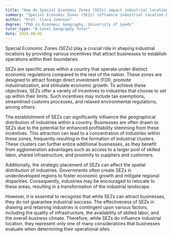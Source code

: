 ```yaml
---
title: "How do Special Economic Zones (SEZs) impact industrial location?"
summary: "Special Economic Zones (SEZs) influence industrial location by offering incentives that attract industries to set up operations within their boundaries."
author: "Prof. Clara Johnson"
degree: "PhD in Economic Geography, University of Leeds"
tutor_type: "A-Level Geography Tutor"
date: 2024-08-02
---
```


Special Economic Zones (SEZs) play a crucial role in shaping industrial locations by providing various incentives that attract businesses to establish operations within their boundaries.

SEZs are specific areas within a country that operate under distinct economic regulations compared to the rest of the nation. These zones are designed to attract foreign direct investment (FDI), promote industrialization, and stimulate economic growth. To achieve these objectives, SEZs offer a variety of incentives to industries that choose to set up within their limits. Such incentives may include tax exemptions, streamlined customs processes, and relaxed environmental regulations, among others.

The establishment of SEZs can significantly influence the geographical distribution of industries within a country. Businesses are often drawn to SEZs due to the potential for enhanced profitability stemming from these incentives. This attraction can lead to a concentration of industries within these zones, frequently resulting in the formation of industrial clusters. These clusters can further entice additional businesses, as they benefit from agglomeration advantages such as access to a larger pool of skilled labor, shared infrastructure, and proximity to suppliers and customers.

Additionally, the strategic placement of SEZs can affect the spatial distribution of industries. Governments often create SEZs in underdeveloped regions to foster economic growth and mitigate regional disparities. Consequently, industries may be encouraged to relocate to these areas, resulting in a transformation of the industrial landscape.

However, it is essential to recognize that while SEZs can attract businesses, they do not guarantee industrial success. The effectiveness of SEZs in drawing and retaining industries is contingent upon various factors, including the quality of infrastructure, the availability of skilled labor, and the overall business climate. Therefore, while SEZs do influence industrial location, they represent only one of many considerations that businesses evaluate when determining their operational sites.
    